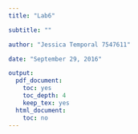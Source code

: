 ```yaml
---
title: "Lab6"

subtitle: ""

author: "Jessica Temporal 7547611"

date: "September 29, 2016"

output:
  pdf_document:
    toc: yes
    toc_depth: 4
    keep_tex: yes
  html_document:
    toc: no
---
```

\newpage